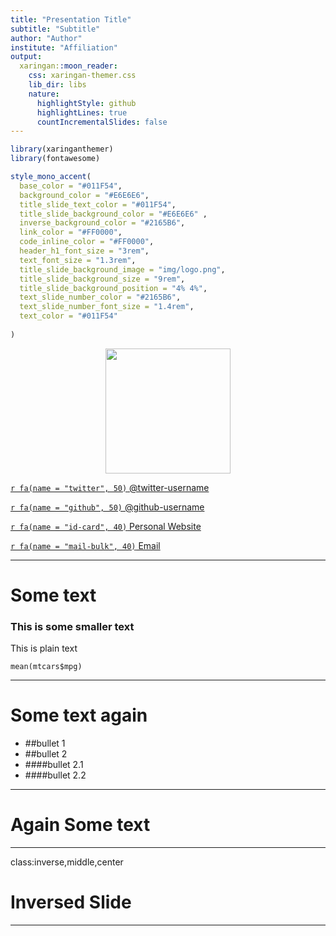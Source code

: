 ```yaml
---
title: "Presentation Title"
subtitle: "Subtitle"
author: "Author"
institute: "Affiliation"
output:
  xaringan::moon_reader:
    css: xaringan-themer.css
    lib_dir: libs
    nature:
      highlightStyle: github
      highlightLines: true
      countIncrementalSlides: false
---
```



<!-- The following code chunk lists all the required package -->


```r
library(xaringanthemer)
library(fontawesome)

style_mono_accent(
  base_color = "#011F54", 
  background_color = "#E6E6E6",
  title_slide_text_color = "#011F54",
  title_slide_background_color = "#E6E6E6" , 
  inverse_background_color = "#2165B6",
  link_color = "#FF0000", 
  code_inline_color = "#FF0000",
  header_h1_font_size = "3rem", 
  text_font_size = "1.3rem", 
  title_slide_background_image = "img/logo.png", 
  title_slide_background_size = "9rem", 
  title_slide_background_position = "4% 4%", 
  text_slide_number_color = "#2165B6", 
  text_slide_number_font_size = "1.4rem", 
  text_color = "#011F54"
  
)

```


<!-- replace "img/logo.png" with the path of your picture if you want to add it -->

<center>
<img class="circle" src="img/logo.png" width="200px"/>
</center>



[`r fa(name = "twitter", 50)` @twitter-username](http://twitter.com/my_twitter_username)  

[`r fa(name = "github", 50)` @github-username](http://github.com/my_github_username) 

[`r fa(name = "id-card", 40)` Personal Website](https://my_website)  

[`r fa(name = "mail-bulk", 40)` Email](mailto:my_email@email.com)



 

---

# Some text 

### This is some smaller text

This is plain text

`mean(mtcars$mpg)`


---


# Some text again

- ##bullet 1 
- ##bullet 2
 + ####bullet 2.1
 + ####bullet 2.2

---

# Again Some text

---

class:inverse,middle,center

# Inversed Slide


---
